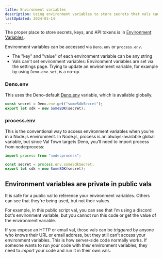 ```yaml
---
title: Environment variables
description: Using environment variables to store secrets that vals can securely access
lastUpdated: 2024-05-14
---
```



The proper place to store secrets, keys, and API tokens is in
[Environment Variables](https://val.town/settings/environment-variables).

Environment variables can be accessed via `Deno.env` or `process.env`.

- The "key" and "value" of each environment variable can be any string
- Vals can't set environment variables: Environment variables are set via the settings page. Trying to update an environment variable, for example by using `Deno.env.set`, is a no-op.

### Deno.env

This uses the Deno-default
[Deno.env](https://docs.deno.com/runtime/manual/basics/env_variables) variable,
which is available globally.

```ts
const secret = Deno.env.get("someSdkSecret");
export let sdk = new SomeSDK(secret);
```

### process.env

This is the conventional way to access environment variables when you're in a
Node.js environment. In Node.js, process is an always-available global variable,
but since Val Town targets Deno, you'll need to import process from
node:process:

```ts
import process from "node:process";

const secret = process.env.someSdkSecret;
export let sdk = new SomeSDK(secret);
```

## Environment variables are private in public vals

It is safe for a public val to reference your environment variables.
Others can see that they're being used, but not their values.

For example, in this public script val, you can see that I'm using a discord bot's environment variable, but you cannot run this code or get the value of the environment variable.

<Val
  url="https://www.val.town/embed/stevekrouse/sendDiscordDMExample?v=3"
  height="180px"
/>

If you expose an HTTP or email val, those vals can be _triggered_ by anyone who knows their URL or email address, but they still can't access your environment variables. This is how server-side code normally works. If someone wants to run your code with _their_ environment variables, they need to _import_ your code and run it in their own vals.
